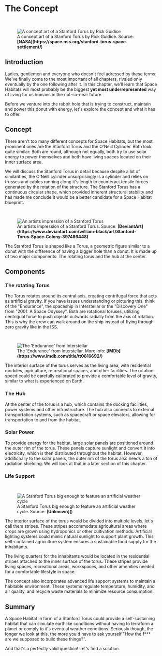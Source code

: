 
# The Concept

<br/>
<figure>
<Image src={require(".//../../../resources/images/stanfordtorus.png")} alt="A concept art of a Stanford Torus by Rick Guidice" />
<figcaption>A concept art of a Stanford Torus by Rick Guidice. Source: <strong>[NASA](https://space.nss.org/stanford-torus-space-settlement/)</strong></figcaption>
</figure>

## Introduction
Ladies, gentlemen and everyone who doesn't feel adressed by these terms: We've finally come to the most important of all chapters, rivaled only eventually by the one following after it. In this chapter, we'll learn that Space Habitats will most probably be the biggest <strong>yet most underrepresented</strong> way of living for us humans in the not-so-near future.

Before we venture into the rabbit hole that is trying to construct, maintain and power this donut with energy, let's explore the concept and what it has to offer.

## Concept
There aren't too many different concepts for Space Habitats, but the most prominent ones are the Stanford Torus and the O'Neill Cylinder. Both look quite similar: Both are round, although not equally, both try to use solar energy to power themselves and both have living spaces located on their inner surface area. 

We will discuss the Stanford Torus in detail because despite a lot of similarities, the O'Neill cylinder unsurprisingly is a cylinder and relies on trusses and cables running along it's length to counteract tensile forces generated by the rotation of the structure. The Stanford Torus has a continuous circular shape, which provided inherent structural stability and has made me conclude it would be a better candidate for a Space Habitat blueprint. 

<br/>
<figure>
<Image src={require(".//../../../resources/images/stanfordtorus2.png")} alt="An artists impression of a Stanford Torus" />
<figcaption>An artists impression of a Stanford Torus. Source: <strong>[DeviantArt](https://www.deviantart.com/william-black/art/Stanford-Torus-Space-Colony-397486448)</strong></figcaption>
</figure>

The Stanford Torus is shaped like a Torus, a geometric figure similar to a donut with the difference of having a bigger hole than a donut. It is made up of two major components: The rotating torus and the hub at the center.

## Components
### The rotating Torus
The Torus rotates around its central axis, creating centrifugal force that acts as artificial gravity. If you have issues understanding or picturing this, think of the "Endurance", the spaceship in Interstellar or the "Discovery One" from "2001: A Space Odyssey". Both are rotational toruses, utilizing centrigual force to push objects outwards radially from the axis of rotation. This is why the crew can walk around on the ship instead of flying through zero gravity like in the ISS. 

<br/>
<figure>
<Image src={require(".//../../../resources/images/endurance.gif")} alt="The 'Endurance' from Interstellar" />
<figcaption>The 'Endurance' from Interstellar. More info: <strong>[IMDb](https://www.imdb.com/title/tt0816692/)</strong></figcaption>
</figure>

The interior surface of the torus serves as the living area, with residential modules, agriculture, recreational spaces, and other facilities. The rotation speed could be carefully calibrated to provide a comfortable level of gravity, similar to what is experienced on Earth.

### The Hub
At the center of the torus is a hub, which contains the docking facilities, power systems and other infrastructure. The hub also connects to external transportation systems, such as spacecraft or space elevators, allowing for transportation to and from the habitat.

### Solar Power
To provide energy for the habitat, large solar panels are positioned around the outer rim of the torus. These panels capture sunlight and convert it into electricity, which is then distributed throughout the habitat. However, additionally to the solar panels, the outer rim of the torus also needs a ton of radiation shielding. We will look at that in a later section of this chapter.

### Life Support

<br/>
<figure>
<Image src={require(".//../../../resources/images/stanfordtorus3.png")} alt="A Stanford Torus big enough to feature an artificial weather cycle" />
<figcaption>A Stanford Torus big enough to feature an artificial weather cycle. Source: <strong>[Unknown]()</strong></figcaption>
</figure>

The interior surface of the torus would be divided into multiple levels, let's call them stripes. These stripes accommodate agricultural areas where crops are grown using hydroponics or other cultivation methods. Artificial lighting systems could mimic natural sunlight to support plant growth. This self-contained agriculture system ensures a sustainable food supply for the inhabitants.

The living quarters for the inhabitants would be located in the residential stripes attached to the inner surface of the torus. These stripes provide living spaces, recreational areas, workspaces, and other amenities needed for a comfortable lifestyle in space.

The concept also incorporates advanced life support systems to maintain a habitable environment. These systems regulate temperature, humidity, and air quality, and recycle waste materials to minimize resource consumption.

## Summary
A Space Habitat in form of a Stanford Torus could provide a self-sustaining habitat that can simulate earthlike conditions without having to terraform a planet or comply to it's eventual weather conditions. Seriously though, the longer we look at this, the more you'd have to ask yourself "How the f*** are we supposed to build these things?".

And that's a perfectly valid question! Let's find a solution.